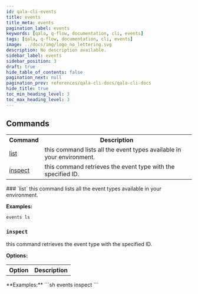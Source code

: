 ```yaml
---
id: qala-cli-events
title: events
title_meta: events
pagination_label: events
keywords: [qala, q-flow, documentation, cli, events]
tags: [qala, q-flow, documentation, cli, events]
image: ../docs/img/logo_no_lettering.svg
description: No description available.
sidebar_label: events
sidebar_position: 3
draft: true
hide_table_of_contents: false
pagination_next: null
pagination_prev: references/qala-cli-docs/qala-cli-docs
hide_title: true
toc_min_heading_level: 3
toc_max_heading_level: 3
---
```



<HeroBanner
    title="events"
    tagline="No description available."
    backgroundColor='transparent'
/>

## Commands

<table>
<tr><th>Command</th><th>Description</th></tr>
<tr><td><a href="#list" title="Learn about list">list</a></td><td>this command lists all the event types available in your 
environment.</td></tr>
<tr><td><a href="#inspect" title="Learn about inspect">inspect</a></td><td>this command retrieves the event type with the specified 
ID.</td></tr>
</table>
### `list`
this command lists all the event types available in your 
environment.

**Examples:**
```sh
events ls
```


### `inspect`
this command retrieves the event type with the specified 
ID.

**Options:**
<table>
<tr><th>Option</th><th>Description</th></tr>
</table>
**Examples:**
```sh
events inspect <EVENT_TYPE_NAME>
```


